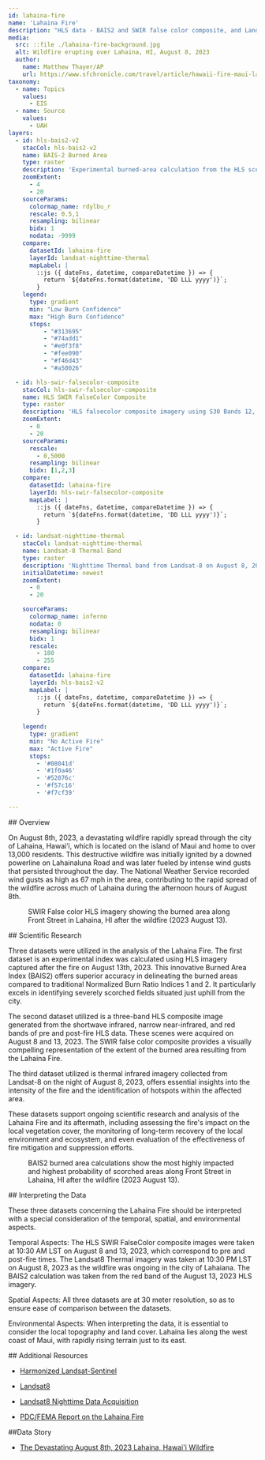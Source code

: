 ```yaml
---
id: lahaina-fire
name: 'Lahaina Fire'
description: "HLS data - BAIS2 and SWIR false color composite, and Landsat-8 thermal imagery supporting the Lahaina, HI"
media:
  src: ::file ./lahaina-fire-background.jpg
  alt: Wildfire erupting over Lahaina, HI, August 8, 2023
  author:
    name: Matthew Thayer/AP
    url: https://www.sfchronicle.com/travel/article/hawaii-fire-maui-lahaina-18289213.php
taxonomy:
  - name: Topics
    values:
      - EIS
  - name: Source
    values:
      - UAH
layers:
  - id: hls-bais2-v2
    stacCol: hls-bais2-v2
    name: BAIS-2 Burned Area
    type: raster
    description: 'Experimental burned-area calculation from the HLS scene taken on August 13,2023 over Lahaina, HI'
    zoomExtent:
      - 4
      - 20
    sourceParams:
      colormap_name: rdylbu_r
      rescale: 0.5,1
      resampling: bilinear
      bidx: 1
      nodata: -9999
    compare:
      datasetId: lahaina-fire
      layerId: landsat-nighttime-thermal
      mapLabel: |
        ::js ({ dateFns, datetime, compareDatetime }) => {
          return `${dateFns.format(datetime, 'DD LLL yyyy')}`;        
        }
    legend:
      type: gradient
      min: "Low Burn Confidence"
      max: "High Burn Confidence"
      stops:
          - "#313695"
          - "#74add1"
          - "#e0f3f8"
          - "#fee090"
          - "#f46d43"
          - "#a50026"

  - id: hls-swir-falsecolor-composite
    stacCol: hls-swir-falsecolor-composite
    name: HLS SWIR FalseColor Composite
    type: raster
    description: 'HLS falsecolor composite imagery using S30 Bands 12, 8A, and 4, over Lahaina, HI.'
    zoomExtent:
      - 0
      - 20
    sourceParams:
      rescale:
        - 0,5000
      resampling: bilinear
      bidx: [1,2,3]
    compare:
      datasetId: lahaina-fire
      layerId: hls-swir-falsecolor-composite
      mapLabel: |
        ::js ({ dateFns, datetime, compareDatetime }) => {
          return `${dateFns.format(datetime, 'DD LLL yyyy')}`;        
        }

  - id: landsat-nighttime-thermal
    stacCol: landsat-nighttime-thermal
    name: Landsat-8 Thermal Band
    type: raster
    description: 'Nighttime Thermal band from Landsat-8 on August 8, 2023 shows the extent of the ongoing Lahaina Fire.'
    initialDatetime: newest
    zoomExtent:
      - 0
      - 20

    sourceParams:
      colormap_name: inferno
      nodata: 0
      resampling: bilinear
      bidx: 1
      rescale:
        - 180
        - 255
    compare:
      datasetId: lahaina-fire
      layerId: hls-bais2-v2
      mapLabel: |
        ::js ({ dateFns, datetime, compareDatetime }) => {
          return `${dateFns.format(datetime, 'DD LLL yyyy')}`;        
        }
            
    legend:
      type: gradient
      min: "No Active Fire"
      max: "Active Fire"
      stops:
        - '#08041d'
        - '#1f0a46'
        - '#52076c'
        - '#f57c16'
        - '#f7cf39'

---
```


<Block type='full'>
<Prose>
## Overview

On August 8th, 2023, a devastating wildfire rapidly spread through the city of Lahaina, Hawai’i, which is located on the island of Maui and home to over 13,000 residents. This destructive wildfire was initially ignited by a downed powerline on Lahainaluna Road and was later fueled by intense wind gusts that persisted throughout the day. The National Weather Service recorded wind gusts as high as 67 mph in the area, contributing to the rapid spread of the wildfire across much of Lahaina during the afternoon hours of August 8th.

</Prose>

<Figure>
  <Map
    center={[-156.6727, 20.8766]}
    zoom={13.5}
    datasetId='lahaina-fire'
    layerId='hls-swir-falsecolor-composite'
    dateTime='2023-08-13'
  />
  <Caption
    attrAuthor='NASA'
    attrUrl='https://nasa.gov/'
  >
    SWIR False color HLS imagery showing the burned area along Front Street in Lahaina, HI after the wildfire (2023 August 13).
  </Caption>
</Figure>

</Block>

<Block type='wide'>
<Prose>
## Scientific Research

Three datasets were utilized in the analysis of the Lahaina Fire. The first dataset is an experimental index was calculated using HLS imagery captured after the fire on August 13th, 2023. This innovative Burned Area Index (BAIS2) offers superior accuracy in delineating the burned areas compared to traditional Normalized Burn Ratio Indices 1 and 2. It particularly excels in identifying severely scorched fields situated just uphill from the city.

The second dataset utilized is a three-band HLS composite image generated from the shortwave infrared, narrow near-infrared, and red bands of pre and post-fire HLS data. These scenes were acquired on August 8 and 13, 2023. The SWIR false color composite provides a visually compelling representation of the extent of the burned area resulting from the Lahaina Fire.

The third dataset utilized is thermal  infrared imagery collected from Landsat-8 on the night of August 8, 2023, offers essential insights into the intensity of the fire and the identification of hotspots within the affected area.

These datasets support ongoing scientific research and analysis of the Lahaina Fire and its aftermath, including assessing the fire's impact on the local vegetation cover, the monitoring of long-term recovery of the local environment and ecosystem, and even evaluation of the effectiveness of fire mitigation and suppression efforts.
</Prose>
</Block>

<Block type = 'wide'>
<Figure>
  <Map
    center={[-156.67934, 20.87459]}
    zoom={14}
    datasetId='lahaina-fire'
    layerId='hls-bais2-v2'
    dateTime='2023-08-13'
  />
  <Caption
    attrAuthor='NASA'
    attrUrl='https://nasa.gov/'
  >
    BAIS2 burned area calculations show the most highly impacted and highest probability of scorched areas along Front Street in Lahaina, HI after the wildfire (2023 August 13).
  </Caption>
</Figure>

<Prose>
## Interpreting the Data

These three datasets concerning the Lahaina Fire should be interpreted with a special consideration of the temporal, spatial, and environmental aspects.

Temporal Aspects: The HLS SWIR FalseColor composite images were taken at 10:30 AM LST on August 8 and 13, 2023, which correspond to pre and post-fire times. The Landsat8 Thermal imagery was taken at 10:30 PM LST on August 8, 2023 as the wildfire was ongoing in the city of Lahaiana. The BAIS2 calculation was taken from the red band of the August 13, 2023 HLS imagery.

Spatial Aspects: All three datasets are at 30 meter resolution, so as to ensure ease of comparison between the datasets.

Environmental Aspects: When interpreting the data, it is essential to consider the local topography and land cover. Lahaina lies along the west coast of Maui, with rapidly rising terrain just to its east.

</Prose>
</Block>

<Block>
<Prose>
## Additional Resources

* [Harmonized Landsat-Sentinel](https://hls.gsfc.nasa.gov/)

* [Landsat8](https://landsat.gsfc.nasa.gov/satellites/landsat-8/)

* [Landsat8 Nighttime Data Acquisition](https://www.usgs.gov/faqs/how-do-i-search-and-download-ascending-nighttime-landsat-scenes)

* [PDC/FEMA Report on the Lahaina Fire](https://www.mauicounty.gov/CivicAlerts.aspx?AID=12683)

##Data Story
 
* [The Devastating August 8th, 2023 Lahaina, Hawai'i Wildfire](https://www.earthdata.nasa.gov/dashboard/stories/lahaina-fire)

</Prose>
</Block>